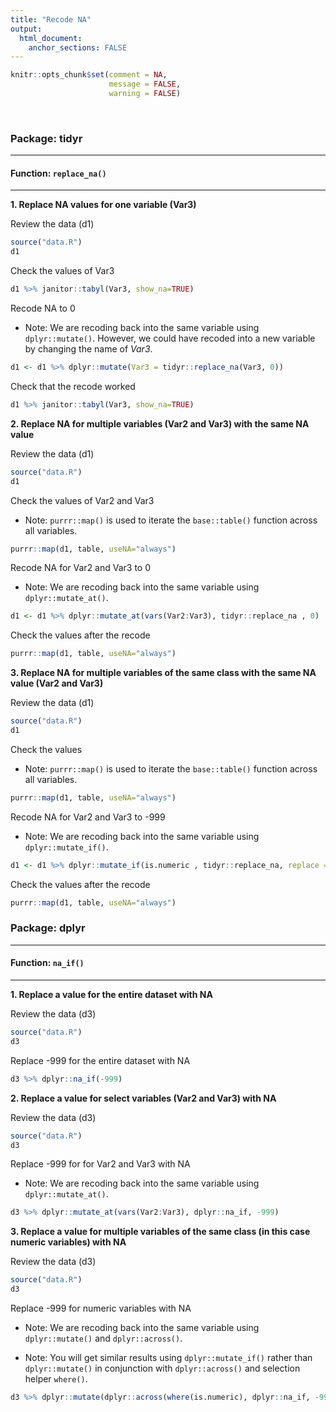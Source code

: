 ```yaml
---
title: "Recode NA"
output: 
  html_document:
    anchor_sections: FALSE
---
```


```r
knitr::opts_chunk$set(comment = NA,
                      message = FALSE,
                      warning = FALSE)
```

<br>

### Package: tidyr

---

#### Function: `replace_na()`

---

**1\. Replace NA values for one variable (Var3)**

Review the data (d1)

```r

source("data.R")
d1

```

Check the values of Var3

```r

d1 %>% janitor::tabyl(Var3, show_na=TRUE)

```

Recode NA to 0

* Note: We are recoding back into the same variable using `dplyr::mutate()`. However, we could have recoded into a new variable by changing the name of *Var3*.

```r

d1 <- d1 %>% dplyr::mutate(Var3 = tidyr::replace_na(Var3, 0))

```

Check that the recode worked

```r

d1 %>% janitor::tabyl(Var3, show_na=TRUE)

```

**2\. Replace NA for multiple variables (Var2 and Var3) with the same NA value**

Review the data (d1)

```r

source("data.R")
d1

```


Check the values of Var2 and Var3

* Note: `purrr::map()` is used to iterate the `base::table()` function across all variables.

```r

purrr::map(d1, table, useNA="always")

```

Recode NA for Var2 and Var3 to 0

* Note: We are recoding back into the same variable using `dplyr::mutate_at()`. 

```r

d1 <- d1 %>% dplyr::mutate_at(vars(Var2:Var3), tidyr::replace_na , 0)

```

Check the values after the recode

```r

purrr::map(d1, table, useNA="always") 

```

**3\. Replace NA for multiple variables of the same class with the same NA value (Var2 and Var3)**

Review the data (d1)

```r

source("data.R")
d1

```

Check the values

* Note: `purrr::map()` is used to iterate the `base::table()` function across all variables.

```r

purrr::map(d1, table, useNA="always") 

```

Recode NA for Var2 and Var3 to -999

* Note: We are recoding back into the same variable using `dplyr::mutate_if()`. 

```r

d1 <- d1 %>% dplyr::mutate_if(is.numeric , tidyr::replace_na, replace = -999)

```

Check the values after the recode

```r

purrr::map(d1, table, useNA="always") 

```


### Package: dplyr

---

#### Function: `na_if()`

---

**1\. Replace a value for the entire dataset with NA**

Review the data (d3)

```r

source("data.R")
d3

```

Replace -999 for the entire dataset with NA

```r

d3 %>% dplyr::na_if(-999)

```


**2\. Replace a value for select variables (Var2 and Var3) with NA**

Review the data (d3)

```r

source("data.R")
d3

```

Replace -999 for for Var2 and Var3 with NA

* Note: We are recoding back into the same variable using `dplyr::mutate_at()`. 

```r

d3 %>% dplyr::mutate_at(vars(Var2:Var3), dplyr::na_if, -999) 

```

**3\. Replace a value for multiple variables of the same class (in this case numeric variables) with NA**

Review the data (d3)

```r

source("data.R")
d3

```

Replace -999 for numeric variables with NA

* Note: We are recoding back into the same variable using `dplyr::mutate()` and `dplyr::across()`.

* Note: You will get similar results using `dplyr::mutate_if()` rather than `dplyr::mutate()` in conjunction with `dplyr::across()` and selection helper `where()`.

```r

d3 %>% dplyr::mutate(dplyr::across(where(is.numeric), dplyr::na_if, -999))

```

